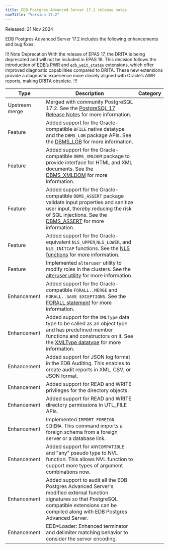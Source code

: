 ```yaml
---
title: EDB Postgres Advanced Server 17.2 release notes
navTitle: "Version 17.2"
---
```


Released: 21 Nov 2024

EDB Postgres Advanced Server 17.2 includes the following enhancements and bug fixes:

!!! Note Deprecation
With the release of EPAS 17, the DRITA is being deprecated and will not be included in EPAS 18. This decision follows the introduction of [EDB’s PWR](/pwr/latest/) and [`edb_wait_states`](/pg_extensions/wait_states/) extensions, which offer improved diagnostic capabilities compared to DRITA. These new extensions provide a diagnostic experience more closely aligned with Oracle’s AWR reports, making DRITA obsolete.
!!!

| Type           | Description                                                                                                                                                                                                                                                                              | Category |
|----------------|------------------------------------------------------------------------------------------------------------------------------------------------------------------------------------------------------------------------------------------------------------------------------------------|----------|
| Upstream merge | Merged with community PostgreSQL 17.2. See the [PostgreSQL 17 Release Notes](https://www.postgresql.org/docs/17/release-17-2.html) for more information.                                                                                                                                 |          |
| Feature        | Added support for the Oracle-compatible `BFILE` native datatype and the `DBMS_LOB` package APIs. See the [DBMS_LOB](../reference/oracle_compatibility_reference/epas_compat_bip_guide/03_built-in_packages/06_dbms_lob/) for more information.                                           |          |
| Feature        | Added support for the Oracle-compatible `DBMS_XMLDOM` package to provide interface for HTML and XML documents. See the [DBMS_XMLDOM](../reference/oracle_compatibility_reference/epas_compat_bip_guide/03_built-in_packages/dbms_xmldom) for more information.                                                |          |
| Feature        | Added support for the Oracle-compatible `DBMS_ASSERT` package validate input properties and sanitize user input, thereby reducing the risk of SQL injections. See the [DBMS_ASSERT](../reference/oracle_compatibility_reference/epas_compat_bip_guide/dbms_assert) for more information. |          |
| Feature        | Added support for the Oracle-equivalent `NLS_UPPER`,`NLS_LOWER`, and `NLS_INITCAP` functions. See the [NLS functions](../reference/sql_reference/03_functions_and_operators/nls_functions) for more information.                                                                         |          |
| Feature        | Implemented `alteruser` utility to modify roles in the clusters. See the [alteruser utility](/docs/tools/alteruser_utility/) for more information.                                                                                                                                       |          |
| Enhancement    | Added support for the Oracle-compatible `FORALL..MERGE` and `FORALL..SAVE EXCEPTIONS`. See the [FORALL statement](../application_programming/epas_compat_spl/12_working_with_collections/03_using_the_forall_statement/) for more information.                                           |          |
| Enhancement    | Added support for the `XMLType` data type to be called as an object type and has predefined member functions and constructors on it. See the [XMLType datatype](../reference/sql_reference/02_data_types/06_xml_type) for more information.                                              |          |
| Enhancement    | Added support for JSON log format in the EDB Auditing. This enables to create audit reports in XML, CSV, or JSON format.                                                                                                                                                                 |          |
| Enhancement    | Added support for READ and WRITE privileges for the directory objects.                                                                                                                                                                                                                   |          |
| Enhancement    | Added support for READ and WRITE directory permissions in UTL_FILE APIs.                                                                                                                                                                                                                 |          |
| Enhancement    | Implemented `IMPORT FOREIGN SCHEMA`. This command imports a foreign schema from a foreign server or a database link.                                                                                                                                                                     |          |
| Enhancement    | Added support for `ANYCOMPATIBLE` and "any" pseudo type to NVL function. This allows NVL function to support more types of argument combinations now.                                                                                                                                    |          |
| Enhancement    | Added support to audit all the EDB Postgres Advanced Server's modified external function signatures so that PostgreSQL compatible extensions can be compiled along with EDB Postgres Advanced Server.                                                                                    |          |
| Enhancement    | EDB*Loader: Enhanced terminator and delimiter matching behavior to consider the server encoding.                                                                                                                                                                                         |          |
